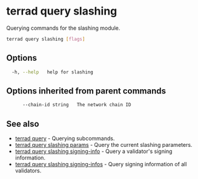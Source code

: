 # terrad query slashing

Querying commands for the slashing module. 

```sh Terrad
terrad query slashing [flags]
```

## Options

```sh Terrad
  -h, --help   help for slashing
```

## Options inherited from parent commands

```sh Terrad
      --chain-id string   The network chain ID
```

## See also

* [terrad query](../terrad_query.mdx)	 - Querying subcommands.
* [terrad query slashing params](./terrad_query_slashing_params.mdx)	 - Query the current slashing parameters.
* [terrad query slashing signing-info](./terrad_query_slashing_signing-info.mdx)	 - Query a validator's signing information.
* [terrad query slashing signing-infos](./terrad_query_slashing_signing-infos.mdx)	 - Query signing information of all validators.


